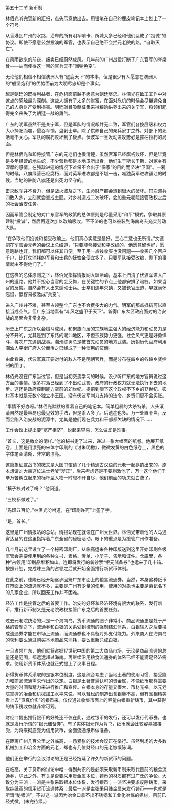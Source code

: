 

第五十二节 新币制

林佰光听完贺新的汇报，点头示意他出去。用铅笔在自己的鹿皮笔记本上划上了一个符号。

从香港到广州的水路，沿岸的所有明军哨卡、所城大多已经和他们达成了“投诚”的协议。即使不愿意公然投澳的军官，也表示自己绝不会拦元老院的路，“自取灭亡”。

在风雨欲来的前夜，叛卖已经蔚然成风。几年前的广州战役打断了广东官军的脊梁骨――从而使得这一带的官兵无不“闻髡色变”。

无论他们相信不相信澳洲人有“逐鹿天下”的本事，但是很少有人愿意在澳洲人的“船坚炮利”的优势面前为大明尽忠却是个事实。

越是朝廷的既得利益者，在危机面前越不愿意为朝廷尽忠。林佰光在敌工工作中对这点的感触最为深刻。这些人拥有了太多的财富，在面对危机的时候会尽量避免自己的人身财产受到损害。明廷敲骨吸髓征集来得粮饷供养出来的关宁军，将领们肥得完全丧失了为朝廷一战的勇气。

广东的明军虽然不是关宁军，但是军队的情况却并无二致，军官们各按层级和权力大小择肥而噬，侵吞军饷，盘剥士卒。除了供养自己的亲兵家丁之外，对部下的死活毫不关心。军队的腐朽败坏到了极点。伏波军一旦发动进攻势必是摧枯拉朽的局面。

但是林佰光和即将接管广东的元老们也很清楚，虽然官军已经腐朽败坏，但是毕竟是多年经营的地头蛇，不少营兵都是本地卫所出身，他们生于斯长于斯，对家乡有深厚的感情，在强敌进逼的情况下难保不会出于“保家”的目的而坚决“卫国”。一鸦的时候，八旗绿营已经腐朽，面对英军进攻都是不堪一击，唯独英军进攻镇江的时候。当地的驻防八旗还是出死力坚守的。

击灭敌军并不费力，但是战火波及之下，生命财产都会遭到很大的破坏。其次溃兵四散入乡，立刻就会变成土匪。对乡村造成二次破坏，会加重元老院接管政权之后的社会治安任务。

因而军管会制定的对广东官军的政策的总体原则是尽量采用“和平”模式，争取其原建制“投诚”，然后再逐次加以改编吸收。至不济的也可以被装到海南岛去充实劳动大队。

“在争取他们投诚和接受改编上，他们真心实意是最好。三心二意也无所谓。”文德嗣在军管会元老的会议上总结道，“只要能够接受和平改编的，他愿意留也好，愿意跑路也好，我们都可以任其自便。至于用一点钱收买也没问题――收买几个百户千户，比打仗消耗的军费和士兵的抚恤金便宜多了。只要军队接受改编，剩下的事情就由不得他们了。”

在这样的总体原则之下，林佰光指挥情报网大肆活动，基本上扫清了伏波军进入广州的道路。他并不担心当官的会反悔，在关键性的节点上他都安排了暗桩。如果当官的反悔。自然会有人出来煽动士兵。士卒们连年欠饷，又被长官压迫，早就满怀怨恨，很容易被激成“兵变”。

进入广州并不难，甚至占领整个广东也不会费多大的力气。明军的那点抵抗可以直接当成空气。但广东当地素有“斗风之盛甲于天下”。新得广东大区政府面对的治安战的局面会非常复杂。

历史上广东之所以会械斗成风，和聚族而居的宗族地主强大的经济能力和动员力是分不开的，尤其是到了东路的潮汕地区，不但宗族势力更强，社会风气更是好勇悍斗，每次广东遇到战事。潮州练勇总是被首先动员的地方武装。历朝历代官府利用潮汕人平衡广府人分而治之已经成了一种惯用的伎俩。

由此看来，伏波军真正要对付的敌人不是明朝官兵，而是分布在四乡的各路乡贤控制的团丁。

林佰光没在广东当过官，但是当初交流学习的时候。没少听广东的地方官员说过这方面的事情。很多村落已经到了不出动武警，政府的行政权力就无法执行下去的地步。这还是政府控制能力空前的21世纪。提前到眼下这个政权不下乡的17世纪，农村基本就是无数个独立小王国。没有伏波军刺刀支持的法令，乡贤们更不会买账。

“事情不好办呀。”林佰光默默的看着自己的笔记本。简单粗暴的大杀特杀，人头滚滚自然是最容易也最见效的手法，但是杀人多了。后遗症也多。万一处置不当，反而会陷入治安战的泥潭中。尤其是他们现在兵力和干部都欠缺的情况下……

工作会议上提出要“宽严相济”，说起来容易，怎么做却是难事。

“首长，这是檄文的清样。”他的秘书走了过来，递过一张大幅面的纸卷。他展开纸卷，上面是用漂亮的宋体字印刷的《讨朱明檄》，微微发黄的白色纸卷上，黑色的字体笔画清晰，非常的漂亮。

这篇象征宣战书的檄文是大图书馆请了几个精通古汉语的元老一起斟酌出来的，原本想请刘大霖这位进士老爷“斧正”，后来考虑还是不要刺激他了，万一这个他们千辛万苦树立起来的标杆型人物一时想不开自尽，他们前面的功夫就白费了。

“稿子校对过了吗？”他问道。

“三校都做过了。”

“先印五百份。”林佰光吩咐道，在“印刷许可”上签了字。

“是，首长。”

这里是广州情报站的总站。情报站现在就设在广州大世界。林佰光带着他的人马通宵达旦的在这里指挥着广东全省的秘密活动。眼下的重点是为接管广州作准备。

几个月前这里设立了一个秘密印刷厂，从临高运来各种印版送到这里开始印刷各级军管会需要使用到的各种文书、表格、传单、小册子、告示和证件。仓库里，各种“占领用”印刷品堆积如山。连即将发行的新钞票“银元储备券”也运来了几十箱。按照计划，完成珠三角的占领之后就开始全面推行新货币体制。

在此之前，德隆已经开始逐步回笼广东市面上的粮食流通券。当然，本身这种纸币在市面上的流通就不多，主要是广州有少量的使用，使用的对象也主要是紫记名下的几家企业，所以回笼工作并不困难。

经济工作是接管之后的首要工作。治安的好坏和经济环境有很大的联系，发行新币，推行新币制又是元老院政权接管广东之后的首要任务。

过去元老院统治的只是一个海南岛，货币流通的圈子非常小，商品流通更是处于严格的管制之下，流通券和白银的关系受到控制的强制结汇体系，白银输入之后要换成流通券才能在市场上流通，而流通券也不具备对外支付能力。外来商人在海南岛的获利要么通过购买本地商品来消耗，要么重新兑成白银。

一旦占领广东，他们就将占据17世纪中国的第二大商品市场，无论是商品流通的总量还是范围，都远远超过海南。再继续沿用粮食流通券的体系已经不能满足经济需求。使用新货币体系也就正式提上了议事日程。

新得货币体系采取的是银本位制度。这是综合考虑了当地土著的使用习惯、接受能力和商品流通需求作出的决定。白银是土著普遍认可的贵金属，不像纸币那样需要大量的时间和精力来进行推广和宣传。白银本身的存量又很大，币材充裕。以元老院掌握的冶金和机械加工水平来说，可以轻松的制造出含银量不高，但有品相精美看上去“货真价实”的银币来。仅仅通过收集市面上的秤量白银重新铸币，其中获得的铸币税收益就非常可观。

财经口提出推行银币的好处还不仅在此，通过银币的发行，还可以发行代币券，也就是发行所谓的“银元储备券”。有了实体银元作为背书，纸币就会比较容易被接受，为将来彻底变为信用货币，全面流通纸币做准备。

在距离广州几百公里之外临高，一场紧张的技术会议正在举行。虽然到场的大多数机械加工和冶金方面的元老，却也有几位财经口的元老慷慨陈词。

他们正在举行的会议讨论的正是已经拖延了许久的新货币的问题。

在临高，关于货币的讨论中唯一得到共识的是必须采取新币制来取代目前的粮食流通券，除此之外，有关是否要采用贵金属本位，铸币的材质都有过广泛的争论。大致分为三派：一派是主张采取银本位体系，发行银币；一派坚决要求废除铸币，采取纯纸币的信用货币流通体系；最后一派是主张采用贱金属来发行铸币――也就是所谓“秘银派”。不过这一派因为冶金口拿不出不锈钢和工业化冶炼的铝材，目前已经式微。(未完待续。)


